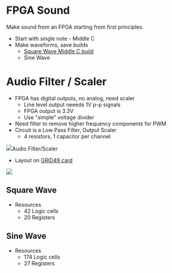 = FPGA Sound =

Make sound from an FPGA starting from first principles.

* Start with single note - Middle C
* Make waveforms, save builds
** [https://github.com/douggilliland/FPGA_Sound/tree/Square-Wave-Middle-C Square Wave Middle C build]
** Sine Wave

= Audio Filter / Scaler =

* FPGA has digital outputs, no analog, need scaler
** Line level output neeeds 1V p-p signals
** FPGA output is 3.3V
** Use "simple" voltage divider
* Need filter to remove higher frequency components for PWM
* Circuit is a Low Pass Filter, Output Scaler
** 4 resistors, 1 capacitor per channel

<img src="http://land-boards.com/blwiki/images/0/07/RETRO-FPGA-AUDIO-J3.PNG">Audio Filter/Scaler</img>

* Layout on [http://land-boards.com/blwiki/index.php?title=GRID49 GRID49 card]

<img src="https://raw.githubusercontent.com/douggilliland/FPGA_Sound/main/Filter/Filter-GRID49_WIRING_V2.png"></img>

== Square Wave ==

* Resources
** 42 Logic cells
** 20 Registers

== Sine Wave ==

* Resources
** 174 Logic cells
** 27 Registers
